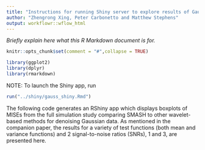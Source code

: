 ```yaml
---
title: "Instructions for running Shiny server to explore results of Gaussian mean estimation experiments"
author: "Zhengrong Xing, Peter Carbonetto and Matthew Stephens"
output: workflowr::wflow_html
---
```


*Briefly explain here what this R Markdown document is for.*

```r
knitr::opts_chunk$set(comment = "#",collapse = TRUE)
```

```r
library(ggplot2)
library(dplyr)
library(rmarkdown)
```

NOTE: To launch the Shiny app, run

```r
run("../shiny/gauss_shiny.Rmd")
```

The following code generates an RShiny app which displays boxplots of
MISEs from the full simulation study comparing SMASH to other
wavelet-based methods for denoising Gaussian data. As mentioned in the
companion paper, the results for a variety of test functions (both
mean and variance functions) and 2 signal-to-noise ratios (SNRs), 1
and 3, are presented here.
